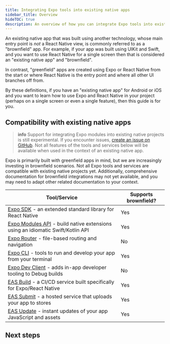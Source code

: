 ```yaml
---
title: Integrating Expo tools into existing native apps
sidebar_title: Overview
hideTOC: true
description: An overview of how you can integrate Expo tools into existing native apps ("brownfield" apps).
---
```




An existing native app that was built using another technology, whose main entry point is _not_ a React Native view, is commonly referred to as a "brownfield" app. For example, if your app was built using UIKit and Swift, and you want to use React Native for a single screen then that is considered an "existing native app" and "brownfield".

In contrast, "greenfield" apps are created using Expo or React Native from the start or where React Native is the entry point and where all other UI branches off from.

By these definitions, if you have an "existing native app" for Android or iOS and you want to learn how to use Expo and React Native in your project (perhaps on a single screen or even a single feature), then this guide is for you.

## Compatibility with existing native apps

> **info** Support for integrating Expo modules into existing native projects is still experimental. If you encounter issues, [create an issue on GitHub](https://github.com/expo/expo/issues). Not all features of the tools and services below will be available when used in the context of an existing native app.

Expo is primarily built with greenfield apps in mind, but we are increasingly investing in brownfield scenarios. Not all Expo tools and services are compatible with existing native projects yet. Additionally, comprehensive documentation for brownfield integrations may not yet available, and you may need to adapt other related documentation to your context.

| Tool/Service                                                                                         | Supports brownfield? |
| ---------------------------------------------------------------------------------------------------- | -------------------- |
| [Expo SDK](/versions/latest/) - an extended standard library for React Native                        | Yes                  |
| [Expo Modules API](/modules/overview/) - build native extensions using an idiomatic Swift/Kotlin API | Yes                  |
| [Expo Router](/router/introduction/) - file-based routing and navigation                             | No                   |
| [Expo CLI](/more/expo-cli/) - tools to run and develop your app from your terminal                   | Yes                  |
| [Expo Dev Client](/versions/latest/sdk/dev-client/) - adds in-app developer tooling to Debug builds  | No                   |
| [EAS Build](/build/introduction/) - a CI/CD service built specifically for Expo/React Native         | Yes                  |
| [EAS Submit](/submit/introduction/) - a hosted service that uploads your app to stores               | Yes                  |
| [EAS Update](/eas-update/introduction/) - instant updates of your app JavaScript and assets          | Yes                  |

## Next steps

<BoxLink
  title="Integrating your first React Native view"
  description="Learn how to add a React Native root view to your existing native app in the React Native docs."
  href="https://reactnative.dev/docs/integration-with-existing-apps"
  Icon={BookOpen02Icon}
/>

<BoxLink
  title="Install Expo modules"
  description="Install the Expo Modules API and use it to add existing Expo modules or write your own native extensions."
  href="/brownfield/installing-expo-modules/"
  Icon={BookOpen02Icon}
/>

